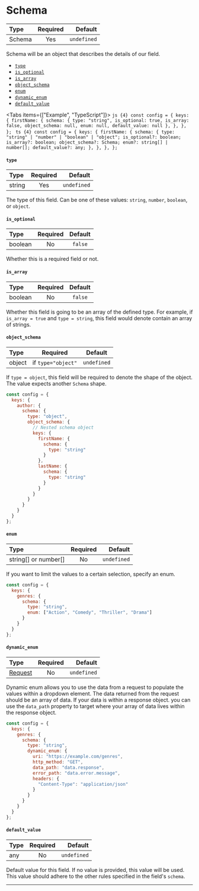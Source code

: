 
# Schema

| Type   | Required |     Default |
| :----- | :------: | ----------: |
| Schema |   Yes    | `undefined` |

Schema will be an object that describes the details of our field.

- [`type`](#type)
- [`is_optional`](#is-optional)
- [`is_array`](#is-array)
- [`object_schema`](#object-schema)
- [`enum`](#enum)
- [`dynamic_enum`](#dynamic-enum)
- [`default_value`](#default-value)

<Tabs items={["Example", "TypeScript"]}>
    <Tab>
        ```js {4}
        const config = {
            keys: {
                firstName: {
                    schema: {
                        type: "string",
                        is_optional: true,
                        is_array: false,
                        object_schema: null,
                        enum: null,
                        default_value: null
                    },
                },
            },
        };
        ```
    </Tab>
    <Tab>
        ```ts {4}
        const config = {
            keys: {
                firstName: {
                    schema: {
                        type: "string" | "number" | "boolean" | "object";
                        is_optional?: boolean;
                        is_array?: boolean;
                        object_schema?: Schema;
                        enum?: string[] | number[];
                        default_value?: any;
                    },
                },
            },
        };
        ```
    </Tab>

</Tabs>

#### `type`

| Type   | Required |     Default |
| :----- | :------: | ----------: |
| string |   Yes    | `undefined` |

The type of this field. Can be one of these values: `string`, `number`, `boolean`, or `object`.

#### `is_optional`

| Type    | Required | Default |
| :------ | :------: | :-----: |
| boolean |    No    | `false` |

Whether this is a required field or not.

#### `is_array`

| Type    | Required | Default |
| :------ | :------: | :-----: |
| boolean |    No    | `false` |

Whether this field is going to be an array of the defined type. For example, if `is_array = true` and `type = string`, this field would denote contain an array of strings.

#### `object_schema`

| Type   |      Required      |   Default   |
| :----- | :----------------: | :---------: |
| object | if `type="object"` | `undefined` |

If `type = object`, this field will be required to denote the shape of the object. The value expects another `Schema` shape.

```js {5-20}
const config = {
  keys: {
    author: {
      schema: {
        type: "object",
        object_schema: {
          // Nested schema object
          keys: {
            firstName: {
              schema: {
                type: "string"
              }
            },
            lastName: {
              schema: {
                type: "string"
              }
            }
          }
        }
      }
    }
  }
};
```

#### `enum`

| Type                 | Required |     Default |
| :------------------- | :------: | ----------: |
| string[] or number[] |    No    | `undefined` |

If you want to limit the values to a certain selection, specify an enum.

```js {6}
const config = {
  keys: {
    genres: {
      schema: {
        type: "string",
        enum: ["Action", "Comedy", "Thriller", "Drama"]
      }
    }
  }
};
```

#### `dynamic_enum`

| Type                               | Required |     Default |
| :--------------------------------- | :------: | ----------: |
| [Request](/specification/requests) |    No    | `undefined` |

Dynamic enum allows you to use the data from a request to populate the values within a dropdown element. The data returned from the request should be an array of data. If your data is within a response object. you can use the `data_path` property to target where your array of data lives within the response object.

```js {6-14}
const config = {
  keys: {
    genres: {
      schema: {
        type: "string",
        dynamic_enum: {
          uri: "https://example.com/genres",
          http_method: "GET",
          data_path: "data.response",
          error_path: "data.error.message",
          headers: {
            "Content-Type": "application/json"
          }
        }
      }
    }
  }
};
```

#### `default_value`

| Type | Required |     Default |
| :--- | :------: | ----------: |
| any  |    No    | `undefined` |

Default value for this field. If no value is provided, this value will be used. This value should adhere to the other rules specified in the field's `schema`.

---

